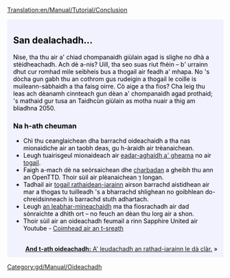 [[Translation:en/Manual/Tutorial/Conclusion]]

{{en/Tabs|5|5
|gd/Manual/Tutorial/Main Page|1. A' tòiseachadh<!--
-->|gd/Manual/Tutorial/Busaichean|2. Busaichean<!--
-->|gd/Manual/Tutorial/Trèanaichean|3. Trèanaichean<!--
-->|gd/Manual/Tutorial/Plèanaichean|4. Plèanaichean<!--
-->|gd/Manual/Tutorial/Earradh|5. Earradh}}
<div style="padding:.5em 1em 1em 1em; border-top:none; background-color:#f1f2fe; color:#000;">
{{gd/Manual/Tutorial/Oideachadh}}

==San dealachadh...==
Nise, tha thu air a' chiad chompanaidh giùlain agad is slighe no dhà a stèidheachadh. Ach dè a-nis? Uill, tha seo suas riut fhèin – b' urrainn dhut cur romhad mìle seibheis bus a thogail air feadh a' mhapa. No 's dòcha gun gabh thu an cothrom gus rudeigin a thogail le coille is  muileann-sàbhaidh a tha faisg oirre. Cò aige a tha fios? Cha leig thu leas ach dèanamh cinnteach gun dèan a' chompanaidh agad prothaid; 's mathaid gur tusa an Taidhcùn giùlain as motha nuair a thig am bliadhna 2050.

===Na h-ath cheuman===
* Chì thu ceanglaichean dha barrachd oideachaidh a tha nas mionaidiche air an taobh deas, gu h-àraidh air trèanaichean.
* Leugh tuairisgeul mionaideach air [[en/Manual/Game interface|eadar-aghaidh a' gheama]] no air [[en/Manual/Construction|togail]].
* Faigh a-mach dè na seòrsaichean dhe [[en/Manual/Vehicles|charbadan]] a gheibh thu ann an OpenTTD. Thoir sùil air plèanaichean ⁊ longan.
* Tadhail air [[en/Manual/Railway construction|togail rathaidean-iarainn]] airson barrachd aistidhean air mar a thogas tu tuilleadh 's a bharrachd shlighean no goibhlean do-chreidsinneach is barrachd stuth adhartach.
* Leugh [[en/Manual/Main Page| an leabhar-mìneachaidh]] ma tha fiosrachadh air dad sònraichte a dhìth ort – no feuch an dèan thu lorg air a shon.
* Thoir sùil air an oideachadh feumail a rinn Sapphire United air Youtube - [http://www.youtube.com/watch?v=KAriYewKvj8&feature=PlayList&p=C168C0CB0588B9A0&index=0&playnext=1 Coimhead air an t-sreath]

<br style="clear:both;">
<span style="float: right">[[gd/Manual/Tutorial/Dà clàr rèile|'''And t-ath oideachadh:''' A' leudachadh an rathad-iarainn le dà clàr.]] &raquo;</span>
</div>
[[Category:gd/Manual/Oideachadh]]